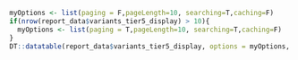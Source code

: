 
```r

myOptions <- list(paging = F,pageLength=10, searching=T,caching=F)
if(nrow(report_data$variants_tier5_display) > 10){
  myOptions <- list(paging = T,pageLength=10, searching=T,caching=F)
}
DT::datatable(report_data$variants_tier5_display, options = myOptions, escape=F, extensions = "Responsive")

```
